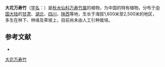 {{Speciesbox
| name = 大花万寿竹
| status = 
| status_system = 
| image = 
| genus = Disporum
| species = megalanthum
| authority = [[汪发缵|F.T.Wang]] et [[唐進|Tang]]
}}

'''大花万寿竹'''（[[学名|学名]]：{{lang|la|''Disporum megalanthum''}}）是[[秋水仙科|秋水仙科]][[万寿竹属|万寿竹属]]的植物，为中国的特有植物。分布于[[中国大陆|中国大陆]]的[[甘肃|甘肃]]、[[湖北|湖北]]、[[四川|四川]]、[[陕西|陕西]]等地，生长于海拔1,600米至2,500米的地区，多生在林下、林缘及草坡上，目前尚未由人工引种栽培。

== 参考文献 ==
<div class="references-small">
* {{cite web| url =http://www.bioinfo.cn/db05/KmzwSpecies.php?action=view&id=6141| title =大花万寿竹（新种）| work =《中国高等植物数据库全库》| publisher =中国科学院微生物研究所| author =昆明植物研究所| accessdate =2009-02-24| deadurl =yes| archiveurl =https://web.archive.org/web/20160305024945/http://www.bioinfo.cn/db05/KmzwSpecies.php?action=view&id=6141| archivedate =2016-03-05}}
</div>
{{Taxonbar|from=Q10937443}}

[[Category:万寿竹属|大花万寿竹]]


{{植物小作品}}